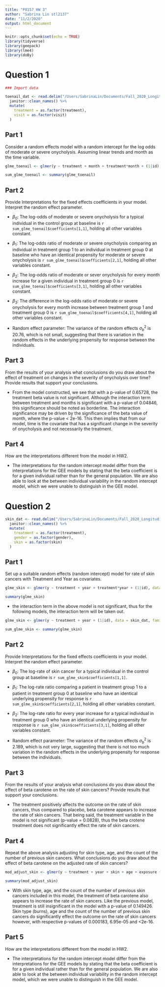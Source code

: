 ```yaml
---
title: "P8157 HW 3"
author: "Sabrina Lin stl2137"
date: "11/2/2020"
output: html_document
---
```


```r
knitr::opts_chunk$set(echo = TRUE)
library(tidyverse)
library(geepack)
library(lme4)
library(doBy)
```

# Question 1

```r
### Import data

toenail_dat <- read.delim("/Users/SabrinaLin/Documents/Fall_2020_Longitudinal/HW2/toenail.txt", header = TRUE, sep = "", col.names = c("ID", "Y", "Treatment", "Month", "Visit")) %>% 
  janitor::clean_names() %>% 
  mutate(
    treatment = as.factor(treatment), 
    visit = as.factor(visit)
  )
```

## Part 1
Consider a random effects model with a random intercept for the log odds of moderate or severe onycholysis. Assuming linear trends and month as the time variable.

```r
glme_toenail <- glmer(y ~ treatment + month + treatment*month + (1|id), data = toenail_dat, family = binomial(link = "logit"))

sum_glme_toenail <- summary(glme_toenail)
```

## Part 2

Provide Interpretations for the fixed effects coefficients in your model. Interpret the random effect parameter.

* $\beta_0$: The log-odds of moderate or severe onycholysis for a typical individual in the control group at baseline is `r sum_glme_toenail$coefficients[1,1]`, holding all other variables constant. 

* $\beta_1$: The log-odds ratio of moderate or severe onycholysis comparing an individual in treatment group 1 to an individual in treatment group 0 at baseline who have an identical propensity for moderate or severe onycholysis is `r sum_glme_toenail$coefficients[2,1]`, holding all other variables constant.

* $\beta_2$: The log-odds ratio of moderate or sever onycholysis for every month increase for a given individual in treatment group 0 is `r sum_glme_toenail$coefficients[3,1]`, holding all other variables constant.

* $\beta_3$: The difference in the log-odds ratio of moderate or severe onycholysis for every month increase between treatment group 1 and treatment group 0 is `r sum_glme_toenail$coefficients[4,1]`, holding all other variables constant. 

* Random effect parameter: The variance of the random effects $\sigma_b^2$ is 20.76, which is not small, suggesting that there is variation in the random effects in the underlying propensity for response between the individuals. 

## Part 3

From the results of your analysis what conclusions do you draw about the effect of treatment on changes in the severity of onycholysis over time? Provide results that support your conclusions.

* From the model constructed, we see that with a p-value of 0.65728, the treatment beta value is not significant. Although the interaction term between treatment and months is significant with a p-value of 0.04846, this significance should be noted as borderline. The interaction significance may be driven by the significance of the beta value of month, where the p-value < 2e-16. This then implies that from our model, time is the covariate that has a significant change in the severity of onycholysis and not necessarily the treatment. 

## Part 4
How are the interpretations different from the model in HW2.

* The interpretations for the random intercept model differ from the interpretations for the GEE models by stating that the beta coefficient is for a given individual rather than for the general population. We are also able to look at the between individual variability in the random intercept model, which we were unable to distinguish in the GEE model. 

# Question 2

```r
skin_dat <- read.delim("/Users/SabrinaLin/Documents/Fall_2020_Longitudinal/HW2/skin.txt", header = TRUE, sep = "", col.names = c("ID", "Center", "Age", "Skin", "Gender", "Exposure", "Y", "Treatment", "Year")) %>% 
  janitor::clean_names() %>% 
  mutate(
    treatment = as.factor(treatment),
    gender = as.factor(gender),
    skin = as.factor(skin)
  )
```

## Part 1
Set up a suitable random effects (random intercept) model for rate of skin cancers with Treatment and Year as covariates.

```r
glme_skin <- glmer(y ~ treatment + year + treatment*year + (1|id), data = skin_dat, family = poisson)

summary(glme_skin)
```

* the interaction term in the above model is not significant, thus for the following models, the interaction term will be taken out. 

```r
glme_skin <- glmer(y ~ treatment + year + (1|id), data = skin_dat, family = poisson(link = "log"))

sum_glme_skin <- summary(glme_skin)
```

## Part 2
Provide Interpretations for the fixed effects coefficients in your model. Interpret the random effect parameter.

* $\beta_0$: The log-rate of skin cancer for a typical individual in the control group at baseline is `r sum_glme_skin$coefficients[1,1]`. 

* $\beta_1$: The log-rate ratio comparing a patient in treatment group 1 to a patient in treatment group 0 at baseline who have an identical underlying propensity for response is `r sum_glme_skin$coefficients[2,1]`, holding all other variables constant. 

* $\beta_2$: The log-rate ratio for every year increase for a typical individual in treatment group 0 who have an identical underlying propensity for response is `r sum_glme_skin$coefficients[3,1]`, holding all other variables constant. 

* Random effect parameter: The variance of the random effects $\sigma_b^2$ is 2.189, which is not very large, suggesting that there is not too much variation in the random effects in the underlying propensity for response between the individuals. 

## Part 3
From the results of your analysis what conclusions do you draw about the effect of beta carotene on the rate of skin cancers? Provide results that support your conclusions.

* The treatment positively affects the outcome on the rate of skin cancers, thus compared to placebo, beta carotene appears to increase the rate of skin cancers. That being said, the treatment variable in the model is not significant (p-value = 0.0828), thus the beta crotene treatment does not significantly effect the rate of skin cancers. 

## Part 4
Repeat the above analysis adjusting for skin type, age, and the count of the number of previous skin cancers. What conclusions do you draw about the effect of beta carotene on the adjusted rate of skin cancers?

```r
mod_adjust_skin <- glmer(y ~ treatment + year + skin + age + exposure + (1 |id), data = skin_dat, family = poisson(link = "log"))

summary(mod_adjust_skin)
```

* With skin type, age, and the count of the number of previous skin cancers included in this model, the treatment of beta carotene also appears to increase the rate of skin cancers. Like the previous model, treatment is still insignificant in the model with a p-value of 0.149426. Skin type (burns), age and the count of the number of previous skin cancers do significantly effect the outcome on the rate of skin cancers however, with respective p-values of 0.000183, 6.95e-05 and <2e-16.

## Part 5
How are the interpretations different from the model in HW2.

* The interpretations for the random intercept model differ from the interpretations for the GEE models by stating that the beta coefficient is for a given individual rather than for the general population. We are also able to look at the between individual variability in the random intercept model, which we were unable to distinguish in the GEE model.
